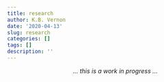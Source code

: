 ```yaml
---
title: research
author: K.B. Vernon
date: '2020-04-13'
slug: research
categories: []
tags: []
description: ''
---
```


<div style = "text-align: center;">
_... this is a work in progress ..._
</div>